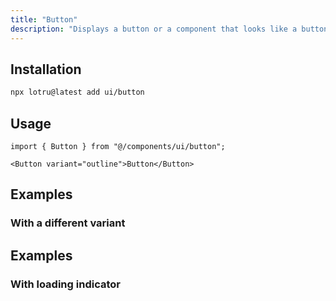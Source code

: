 ```yaml
---
title: "Button"
description: "Displays a button or a component that looks like a button."
---
```


<ComponentPreview id="examples/button-01" />

## Installation

```bash
npx lotru@latest add ui/button
```

## Usage

```tsx
import { Button } from "@/components/ui/button";
```

```tsx
<Button variant="outline">Button</Button>
```

## Examples

### With a different variant

<ComponentPreview id="examples/button-02" />

## Examples

### With loading indicator

<ComponentPreview id="examples/button-03" />
